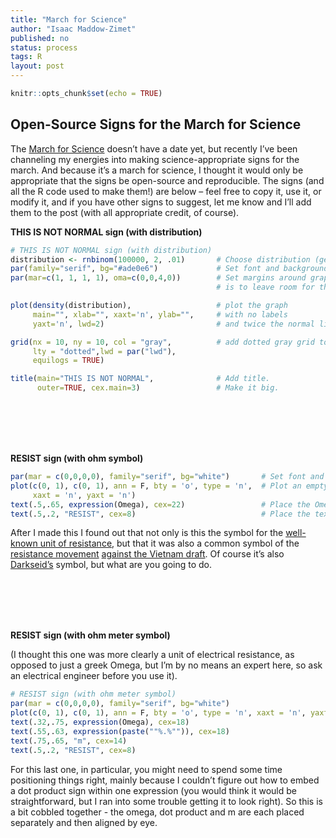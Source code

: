 ```yaml
---
title: "March for Science"
author: "Isaac Maddow-Zimet"
published: no
status: process
tags: R
layout: post
---
```


```r
knitr::opts_chunk$set(echo = TRUE)
```

## Open-Source Signs for the March for Science

The [March for Science](https://www.marchforscience.com/) doesn't have a date yet, but recently I've been channeling my energies into making science-appropriate signs for the march. And because it's a march for science, I thought it would only be appropriate that the signs be open-source and reproducible. The signs (and all the R code used to make them!) are below -- feel free to copy it, use it, or modify it, and if you have other signs to suggest, let me know and I'll add them to the post (with all appropriate credit, of course).
  
**THIS IS NOT NORMAL sign (with distribution)**

```r
# THIS IS NOT NORMAL sign (with distribution)
distribution <- rnbinom(100000, 2, .01)       # Choose distribution (generate whatever you want!)
par(family="serif", bg="#ade0e6")             # Set font and background color
par(mar=c(1, 1, 1, 1), oma=c(0,0,4,0))        # Set margins around graph (the "4" in outer margins 
                                              # is to leave room for the sign title)

plot(density(distribution),                   # plot the graph 
     main="", xlab="", xaxt='n', ylab="",     # with no labels
     yaxt='n', lwd=2)                         # and twice the normal line thickness

grid(nx = 10, ny = 10, col = "gray",          # add dotted gray grid to background 
     lty = "dotted",lwd = par("lwd"), 
     equilogs = TRUE)

title(main="THIS IS NOT NORMAL",              # Add title. 
      outer=TRUE, cex.main=3)                 # Make it big.

```


<br><br><br><br>

**RESIST sign (with ohm symbol)**
```r
par(mar = c(0,0,0,0), family="serif", bg="white")       # Set font and background color
plot(c(0, 1), c(0, 1), ann = F, bty = 'o', type = 'n',  # Plot an empty square
     xaxt = 'n', yaxt = 'n')
text(.5,.65, expression(Omega), cex=22)                 # Place the Omega sign (you may need to futz                                                           with the x and y positions)
text(.5,.2, "RESIST", cex=8)                            # Place the text
```

After I made this I found out that not only is this the symbol for the [well-known unit of resistance](https://en.wikipedia.org/wiki/Ohm), but that it was also a common symbol of the [resistance movement](https://en.wikipedia.org/wiki/Omega) [against the Vietnam draft](http://www.ebay.com/itm/272339661127). Of course it's also [Darkseid's](https://en.wikipedia.org/wiki/Darkseid) symbol, but what are you going to do. 

<br><br><br><br>

**RESIST sign (with ohm meter symbol)**  
  
(I thought this one was more clearly a unit of electrical resistance, as opposed to just a greek Omega, but I'm by no means an expert here, so ask an electrical engineer before you use it).

```r
# RESIST sign (with ohm meter symbol)
par(mar = c(0,0,0,0), family="serif", bg="white")
plot(c(0, 1), c(0, 1), ann = F, bty = 'o', type = 'n', xaxt = 'n', yaxt = 'n')
text(.32,.75, expression(Omega), cex=18)
text(.55,.63, expression(paste(""%.%"")), cex=18)
text(.75,.65, "m", cex=14)
text(.5,.2, "RESIST", cex=8)
```  

For this last one, in particular, you might need to spend some time positioning things right, mainly because I couldn't figure out how to embed a dot product sign within one expression (you would think it would be straightforward, but I ran into some trouble getting it to look right). So this is a bit cobbled together - the omega, dot product and m are each placed separately and then aligned by eye. 



